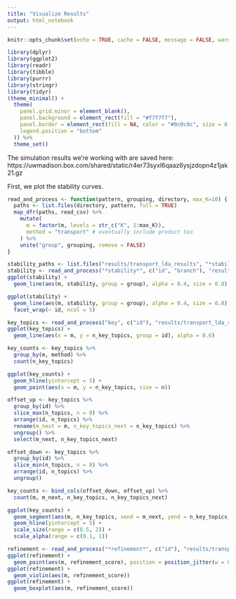 ```yaml
---
title: "Visualize Results"
output: html_notebook
---
```


```r
knitr::opts_chunk$set(echo = TRUE, cache = FALSE, message = FALSE, warning = FALSE, fig.width = 5, fig.height = 2)
```

```r
library(dplyr)
library(ggplot2)
library(readr)
library(tibble)
library(purrr)
library(stringr)
library(tidyr)
(theme_minimal() +
  theme(
    panel.grid.minor = element_blank(),
    panel.background = element_rect(fill = "#f7f7f7"),
    panel.border = element_rect(fill = NA, color = "#0c0c0c", size = 0.6),
    legend.position = "bottom"
  )) %>%
  theme_set()
```

The simulation results we're working with are saved here: https://uwmadison.box.com/shared/static/r4er73syxl6qaaz6ysjzdopn4z1jak21.gz

First, we plot the stability curves.

```r
read_and_process <- function(pattern, grouping, directory, max_K=10) {
  paths <- list.files(directory, pattern, full = TRUE)
  map_dfr(paths, read_csv) %>%
    mutate(
      m = factor(m, levels = str_c("K", 1:max_K)),
      method = "transport" # eventually include product too
    ) %>%
    unite("group", grouping, remove = FALSE)
}
```

```r
stability_paths <- list.files("results/transport_lda_results", "*stability*", full = TRUE)
stability <- read_and_process("*stability*", c("id", "branch"), "results/transport_lda_results/")
ggplot(stability) +
  geom_line(aes(m, stability, group = group), alpha = 0.4, size = 0.8)
```


```r
ggplot(stability) +
  geom_line(aes(m, stability, group = group), alpha = 0.4, size = 0.8) +
  facet_wrap(~ id, ncol = 5)
```


```r
key_topics <- read_and_process("key", c("id"), "results/transport_lda_results")
ggplot(key_topics) +
  geom_line(aes(x = m, y = n_key_topics, group = id), alpha = 0.6)
```
```r
key_counts <- key_topics %>%
  group_by(m, method) %>%
  count(n_key_topics)

ggplot(key_counts) +
  geom_hline(yintercept = 5) +
  geom_point(aes(x = m, y = n_key_topics, size = n))
```

```r
offset_up <- key_topics %>%
  group_by(id) %>%
  slice_max(n_topics, n = 8) %>%
  arrange(id, n_topics) %>%
  rename(m_next = m, n_key_topics_next = n_key_topics) %>%
  ungroup() %>%
  select(m_next, n_key_topics_next)

offset_down <- key_topics %>%
  group_by(id) %>%
  slice_min(n_topics, n = 8) %>%
  arrange(id, n_topics) %>%
  ungroup()

key_counts <- bind_cols(offset_down, offset_up) %>%
  count(m, m_next, n_key_topics, n_key_topics_next)

ggplot(key_counts) +
  geom_segment(aes(m, n_key_topics, xend = m_next, yend = n_key_topics_next, size = n, alpha = n)) +
  geom_hline(yintercept = 5) +
  scale_size(range = c(0.5, 2)) +
  scale_alpha(range = c(0.1, 1))
```
```r
refinement <- read_and_process("*refinement*", c("id"), "results/transport_lda_results/")
ggplot(refinement) +
  geom_point(aes(m, refinement_score), position = position_jitter(w = 0.1))
ggplot(refinement) +
  geom_violin(aes(m, refinement_score))
ggplot(refinement) +
  geom_boxplot(aes(m, refinement_score))
```
